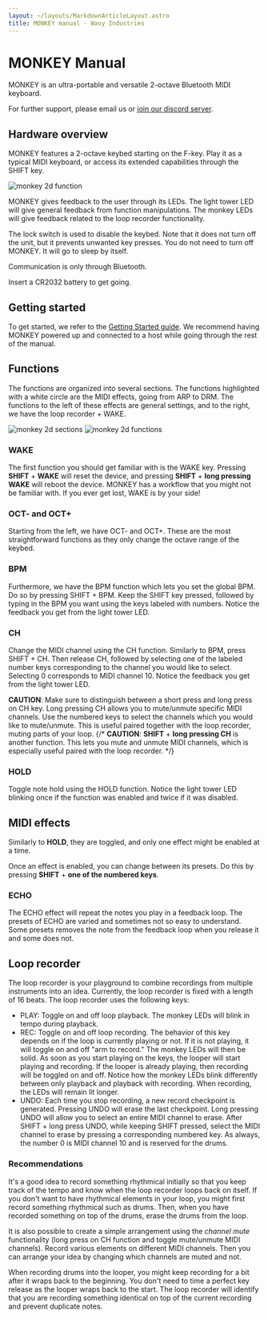 ```yaml
---
layout: ~/layouts/MarkdownArticleLayout.astro
title: MONKEY manual - Wavy Industries
---
```




# MON**KEY** Manual
MONKEY is an ultra-portable and versatile 2-octave Bluetooth MIDI keyboard.

For further support, please email us or [join our discord server](https://discord.gg/4HQHERUW5K).

## Hardware overview
MONKEY features a 2-octave keybed starting on the F-key. Play it as a typical MIDI keyboard, or access its extended capabilities through the SHIFT key.

<img alt="monkey 2d function" src={monkeyOverviewImg.src} />

MONKEY gives feedback to the user through its LEDs. The light tower LED will give general feedback from function manipulations. The monkey LEDs will give feedback related to the loop recorder functionality.

The lock switch is used to disable the keybed. Note that it does not turn off the unit, but it prevents unwanted key presses. You do not need to turn off MONKEY. It will go to sleep by itself.

Communication is only through Bluetooth.

Insert a CR2032 battery to get going.

## Getting started
To get started, we refer to the [Getting Started guide](/monkey/getting-started). We recommend having MONKEY powered up and connected to a host while going through the rest of the manual.

## Functions
The functions are organized into several sections. The functions highlighted with a white circle are the MIDI effects, going from ARP to DRM. The functions to the left of these effects are general settings, and to the right, we have the loop recorder + WAKE.

<img alt="monkey 2d sections" src={monkeySectionsImg.src} />
<img alt="monkey 2d functions" src={monkeyFunctionsImg.src} />

### WAKE
The first function you should get familiar with is the WAKE key. Pressing **SHIFT** + **WAKE** will reset the device, and pressing **SHIFT** + **long pressing WAKE** will reboot the device. MONKEY has a workflow that you might not be familiar with. If you ever get lost, WAKE is by your side!

<GIFDemo src={resetGif.src} alt="reset demo" label="reset demo" text="WAKE brief press to reset." />
<GIFDemo src={rebootGif.src} alt="reboot demo" label="reboot demo" text="WAKE long press to reboot." />

### OCT- and OCT+
Starting from the left, we have OCT- and OCT+. These are the most straightforward functions as they only change the octave range of the keybed.

<GIFDemo src={octaveGif.src} alt="Octave select demo" label="octave select demo" text="First adjust octave up, then adjust down." />

### BPM
Furthermore, we have the BPM function which lets you set the global BPM. Do so by pressing SHIFT + BPM. Keep the SHIFT key pressed, followed by typing in the BPM you want using the keys labeled with numbers. Notice the feedback you get from the light tower LED.

<GIFDemo src={bpmGif.src} alt="BPM select demo" label="BPM select demo" text="Setting tempo to 120BPM." />

### CH
Change the MIDI channel using the CH function. Similarly to BPM, press SHIFT + CH. Then release CH, followed by selecting one of the labeled number keys corresponding to the channel you would like to select. Selecting 0 corresponds to MIDI channel 10. Notice the feedback you get from the light tower LED.

**CAUTION**: Make sure to distinguish between a short press and long press on CH key. Long pressing CH allows you to mute/unmute specific MIDI channels. Use the numbered keys to select the channels which you would like to mute/unmute. This is useful paired together with the loop recorder, muting parts of your loop.
{/* **CAUTION**: **SHIFT** + **long pressing CH** is another function. This lets you mute and unmute MIDI channels, which is especially useful paired with the loop recorder. */}

<GIFDemo src={channelGif.src} alt="Channel select demo" label="channel select demo" text="Changing to MIDI channel 2." />

### HOLD
Toggle note hold using the HOLD function. Notice the light tower LED blinking once if the function was enabled and twice if it was disabled.

<GIFDemo src={holdGif.src} alt="Hold toggle demo" label="hold demo" text="Toggling hold first on, then off." />

## MIDI effects
Similarly to **HOLD**, they are toggled, and only one effect might be enabled at a time.

<GIFDemo src={effectSelectGif.src} alt="effect select demo" label="effect select demo" text="1 - Enabling ARP effect. 2 - Disabling ARP effect. 3 - Enabling STTR effect." />

Once an effect is enabled, you can change between its presets. Do this by pressing **SHIFT** + **one of the numbered keys**.

<GIFDemo src={effectPresetGif.src} alt="effect preset select demo" label="effect preset select demo" text="Assuming a MIDI effect is selected. Changing to preset 6 within effect." />

### ECHO
The ECHO effect will repeat the notes you play in a feedback loop. The presets of ECHO are varied and sometimes not so easy to understand. Some presets removes the note from the feedback loop when you release it and some does not.

## Loop recorder
The loop recorder is your playground to combine recordings from multiple instruments into an idea. Currently, the loop recorder is fixed with a length of 16 beats. The loop recorder uses the following keys:
- PLAY: Toggle on and off loop playback. The monkey LEDs will blink in tempo during playback.
- REC: Toggle on and off loop recording. The behavior of this key depends on if the loop is currently playing or not. If it is not playing, it will toggle on and off "arm to record." The monkey LEDs will then be solid. As soon as you start playing on the keys, the looper will start playing and recording. If the looper is already playing, then recording will be toggled on and off. Notice how the monkey LEDs blink differently between only playback and playback with recording. When recording, the LEDs will remain lit longer.
- UNDO: Each time you stop recording, a new record checkpoint is generated. Pressing UNDO will erase the last checkpoint. Long pressing UNDO will allow you to select an entire MIDI channel to erase. After SHIFT + long press UNDO, while keeping SHIFT pressed, select the MIDI channel to erase by pressing a corresponding numbered key. As always, the number 0 is MIDI channel 10 and is reserved for the drums.

### Recommendations
It's a good idea to record something rhythmical initially so that you keep track of the tempo and know when the loop recorder loops back on itself. If you don't want to have rhythmical elements in your loop, you might first record something rhythmical such as drums. Then, when you have recorded something on top of the drums, erase the drums from the loop.

It is also possible to create a simple arrangement using the *channel mute* functionality (long press on CH function and toggle mute/unmute MIDI channels). Record various elements on different MIDI channels. Then you can arrange your idea by changing which channels are muted and not.

When recording drums into the looper, you might keep recording for a bit after it wraps back to the beginning. You don't need to time a perfect key release as the looper wraps back to the start. The loop recorder will identify that you are recording something identical on top of the current recording and prevent duplicate notes.
